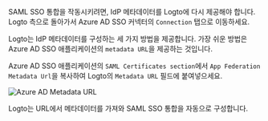 
SAML SSO 통합을 작동시키려면, IdP 메타데이터를 Logto에 다시 제공해야 합니다. Logto 측으로 돌아가서 Azure AD SSO 커넥터의 `Connection` 탭으로 이동하세요.

Logto는 IdP 메타데이터를 구성하는 세 가지 방법을 제공합니다. 가장 쉬운 방법은 Azure AD SSO 애플리케이션의 `metadata URL`을 제공하는 것입니다.

Azure AD SSO 애플리케이션의 `SAML Certificates section`에서 `App Federation Metadata Url`을 복사하여 Logto의 `Metadata URL` 필드에 붙여넣으세요.

<img src={azureAdMetadataUrlImage} alt="Azure AD Metadata URL" />

Logto는 URL에서 메타데이터를 가져와 SAML SSO 통합을 자동으로 구성합니다.
